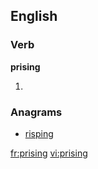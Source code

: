 
==English==

===Verb===
'''prising'''

# {{present participle of|[[prise]]}}

===Anagrams===
* [[risping#English|risping]]

[[fr:prising]]
[[vi:prising]]